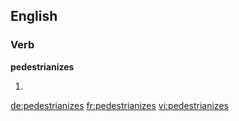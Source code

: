 ==English==

===Verb===
'''pedestrianizes'''

# {{en-third-person singular of|pedestrianize}}

[[de:pedestrianizes]]
[[fr:pedestrianizes]]
[[vi:pedestrianizes]]